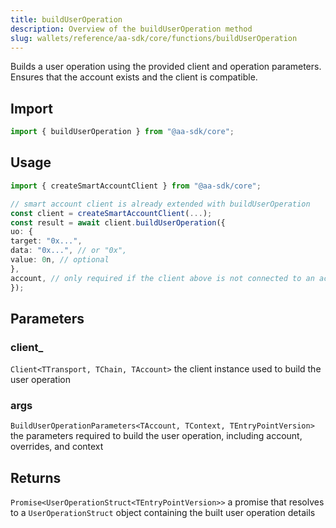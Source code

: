 ```yaml
---
title: buildUserOperation
description: Overview of the buildUserOperation method
slug: wallets/reference/aa-sdk/core/functions/buildUserOperation
---
```




Builds a user operation using the provided client and operation parameters. Ensures that the account exists and the client is compatible.

## Import

```ts
import { buildUserOperation } from "@aa-sdk/core";
```

## Usage

```ts
import { createSmartAccountClient } from "@aa-sdk/core";

// smart account client is already extended with buildUserOperation
const client = createSmartAccountClient(...);
const result = await client.buildUserOperation({
uo: {
target: "0x...",
data: "0x...", // or "0x",
value: 0n, // optional
},
account, // only required if the client above is not connected to an account
});
```

## Parameters

### client\_

`Client<TTransport, TChain, TAccount>`
the client instance used to build the user operation

### args

`BuildUserOperationParameters<TAccount, TContext, TEntryPointVersion>`
the parameters required to build the user operation, including account, overrides, and context

## Returns

`Promise<UserOperationStruct<TEntryPointVersion>>`
a promise that resolves to a `UserOperationStruct` object containing the built user operation details
